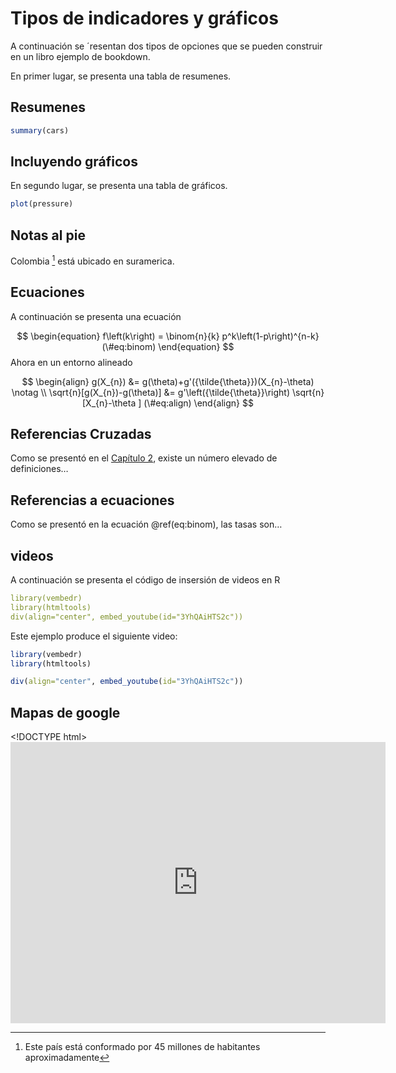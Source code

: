 # Tipos de indicadores y gráficos

A continuación se ´resentan dos tipos de opciones que se pueden construir en un libro ejemplo de bookdown.

En primer lugar, se presenta una tabla de resumenes.

## Resumenes

```r
summary(cars)
```

## Incluyendo gráficos

En segundo lugar, se presenta una tabla de gráficos.

```r
plot(pressure)
```

## Notas al pie

Colombia ^[Este país está conformado por 45 millones de habitantes aproximadamente] está ubicado en suramerica. 

## Ecuaciones

A continuación se presenta una ecuación

$$
\begin{equation} 
  f\left(k\right) = \binom{n}{k} p^k\left(1-p\right)^{n-k}
  (\#eq:binom)
\end{equation} 
$$
Ahora en un entorno alineado

$$
\begin{align} 
g(X_{n}) &= g(\theta)+g'({\tilde{\theta}})(X_{n}-\theta) \notag \\
\sqrt{n}[g(X_{n})-g(\theta)] &= g'\left({\tilde{\theta}}\right)
  \sqrt{n}[X_{n}-\theta ] 
  (\#eq:align)
\end{align} 
$$

## Referencias Cruzadas

Como se presentó en el [Capítulo 2](#Definiciones), existe un número elevado de definiciones...

## Referencias a ecuaciones

Como se presentó en la ecuación \@ref(eq:binom), las tasas son...

## videos 

A continuación se presenta el código de insersión de videos en R

```yaml
library(vembedr)
library(htmltools)
div(align="center", embed_youtube(id="3YhQAiHTS2c"))
```
Este ejemplo produce el siguiente video:

```r
library(vembedr)
library(htmltools)

div(align="center", embed_youtube(id="3YhQAiHTS2c"))

```

## Mapas de google

<!DOCTYPE html>
<html>
<body>

<iframe src="https://www.google.com/maps/embed?pb=!1m18!1m12!1m3!1d13497317.042413037!2d-81.20389240529985!3d4.817015543102023!2m3!1f0!2f0!3f0!3m2!1i1024!2i768!4f13.1!3m3!1m2!1s0x8e6fc1c30ea9f9c7%3A0x2f43f612af7c54eb!2sUniversidad+Nacional+de+Colombia+Sede+Orinoqu%C3%ADa!5e0!3m2!1ses!2sco!4v1510014058379" width="600" height="450" frameborder="0" style="border:0" allowfullscreen></iframe>

</body>
</html>





